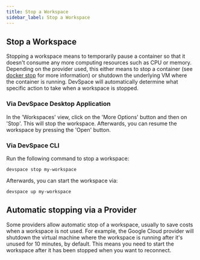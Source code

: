 ```yaml
---
title: Stop a Workspace
sidebar_label: Stop a Workspace
---
```


## Stop a Workspace

Stopping a workspace means to temporarily pause a container so that it doesn't consume any more computing resources such as CPU or memory.
Depending on the provider used, this either means to stop a container (see [docker stop](https://docs.docker.com/engine/reference/commandline/stop/) for more information)
or shutdown the underlying VM where the container is running.
DevSpace will automatically determine what specific action to take when a workspace is stopped.

### Via DevSpace Desktop Application

In the 'Workspaces' view, click on the 'More Options' button and then on 'Stop'. This will stop the workspace. Afterwards, you can resume the workspace by pressing the 'Open' button.

### Via DevSpace CLI

Run the following command to stop a workspace:
```
devspace stop my-workspace
```

Afterwards, you can start the workspace via:
```
devspace up my-workspace
```

## Automatic stopping via a Provider

Some providers allow automatic stop of a workspace, usually to save costs when a workspace is not used.
For example, the Google Cloud provider will shutdown the virtual machine where the workspace is running after it's unused for 10 minutes, by default.
This means you need to start the workspace after it has been stopped when you want to reconnect.

